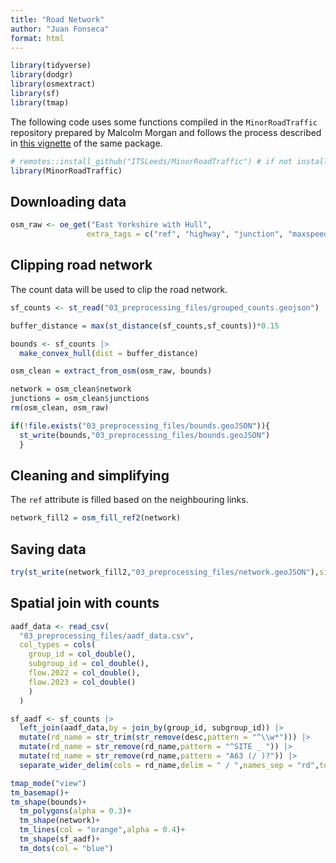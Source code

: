 ```yaml
---
title: "Road Network"
author: "Juan Fonseca"
format: html
---
```

```r
library(tidyverse)
library(dodgr)
library(osmextract)
library(sf)
library(tmap)
```

The following code uses some functions compiled in the `MinorRoadTraffic` repository prepared by Malcolm Morgan and follows the process described in [this vignette](https://github.com/ITSLeeds/MinorRoadTraffic/blob/main/vignettes/IOW.Rmd) of the same package.

```r
# remotes::install_github("ITSLeeds/MinorRoadTraffic") # if not installed
library(MinorRoadTraffic)
```

## Downloading data

```r
osm_raw <- oe_get("East Yorkshire with Hull",
                 extra_tags = c("ref", "highway", "junction", "maxspeed"))
```

## Clipping road network

The count data will be used to clip the road network.
```r
sf_counts <- st_read("03_preprocessing_files/grouped_counts.geojson")
```


```r
buffer_distance = max(st_distance(sf_counts,sf_counts))*0.15

bounds <- sf_counts |>
  make_convex_hull(dist = buffer_distance)

osm_clean = extract_from_osm(osm_raw, bounds)

network = osm_clean$network
junctions = osm_clean$junctions
rm(osm_clean, osm_raw)
```

```r
if(!file.exists("03_preprocessing_files/bounds.geoJSON")){
  st_write(bounds,"03_preprocessing_files/bounds.geoJSON")
  }
```

## Cleaning and simplifying
The `ref` attribute is filled based on the neighbouring links. 
```r
network_fill2 = osm_fill_ref2(network)
```
## Saving data
```r
try(st_write(network_fill2,"03_preprocessing_files/network.geoJSON"),silent = T)
```
## Spatial join with counts

```r
aadf_data <- read_csv(
  "03_preprocessing_files/aadf_data.csv",
  col_types = cols(
    group_id = col_double(),
    subgroup_id = col_double(),
    flow.2022 = col_double(),
    flow.2023 = col_double()
    )
  )

sf_aadf <- sf_counts |> 
  left_join(aadf_data,by = join_by(group_id, subgroup_id)) |> 
  mutate(rd_name = str_trim(str_remove(desc,pattern = "^\\w*"))) |> 
  mutate(rd_name = str_remove(rd_name,pattern = "^SITE _ ")) |> 
  mutate(rd_name = str_remove(rd_name,pattern = "A63 (/ )?")) |> 
  separate_wider_delim(cols = rd_name,delim = " / ",names_sep = "rd",too_few = "debug")
```

```r
tmap_mode("view")
tm_basemap()+
tm_shape(bounds)+
  tm_polygons(alpha = 0.3)+
  tm_shape(network)+
  tm_lines(col = "orange",alpha = 0.4)+
  tm_shape(sf_aadf)+
  tm_dots(col = "blue")
```



